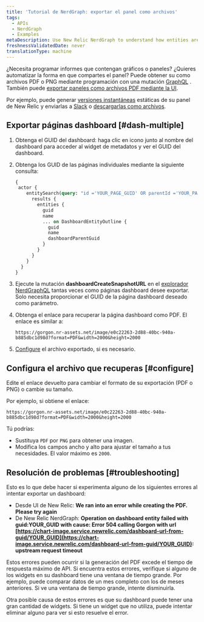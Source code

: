 ```yaml
---
title: 'Tutorial de NerdGraph: exportar el panel como archivos'
tags:
  - APIs
  - NerdGraph
  - Examples
metaDescription: Use New Relic NerdGraph to understand how entities are related.
freshnessValidatedDate: never
translationType: machine
---
```


¿Necesita programar informes que contengan gráficos o paneles? ¿Quieres automatizar la forma en que compartes el panel? Puede obtener su <InlinePopover type="dashboards"/>como archivos PDF o PNG mediante programación con una mutación [GraphQL](/docs/apis/nerdgraph/get-started/introduction-new-relic-nerdgraph) . También puede [exportar paneles como archivos PDF mediante la UI](/docs/dashboards/manage-your-dashboard/manage-your-dashboard#dash-export).

Por ejemplo, puede generar [versiones instantáneas](/docs/apis/nerdgraph/examples/nerdgraph-dashboards/#other-operations) estáticas de su panel de New Relic y enviarlas a [Slack](/docs/alerts-applied-intelligence/notifications/notification-integrations/#slack) o [descargarlas como archivos](/docs/apis/nerdgraph/examples/export-dashboards-pdfpng-using-api/).

## Exportar páginas dashboard [#dash-multiple]

1. Obtenga el GUID del dashboard: haga clic en <Icon name="fe-more-horizontal"/> icono junto al nombre del dashboard para acceder al widget de metadatos y ver el GUID del dashboard.

2. Obtenga los GUID de las páginas individuales mediante la siguiente consulta:

   ```graphql
   {
    actor {
       entitySearch(query: "id ='YOUR_PAGE_GUID' OR parentId ='YOUR_PAGE_GUID' AND tags.isDashboardPage = 'true'" ) {
         results {
           entities {
             guid
             name
             ... on DashboardEntityOutline {
               guid
               name
               dashboardParentGuid
             }
           }
         }
       }
     }
   }
   ```

3. Ejecute la mutación <DoNotTranslate>**dashboardCreateSnapshotURL**</DoNotTranslate> en el [explorador NerdGraphQL](https://api.newrelic.com/graphiql) tantas veces como páginas dashboard desee exportar. Solo necesita proporcionar el GUID de la página dashboard deseado como parámetro.

4. Obtenga el enlace para recuperar la página dashboard como PDF. El enlace es similar a:

   ```
   https://gorgon.nr-assets.net/image/e0c22263-2d88-40bc-940a-b885dbc1d98d?format=PDF&width=2000&height=2000
   ```

5. [Configure](#configure) el archivo exportado, si es necesario.

## Configura el archivo que recuperas [#configure]

Edite el enlace devuelto para cambiar el formato de su exportación (PDF o PNG) o cambie su tamaño.

Por ejemplo, si obtiene el enlace:

```
https://gorgon.nr-assets.net/image/e0c22263-2d88-40bc-940a-b885dbc1d98d?format=PDF&width=2000&height=2000
```

Tú podrías:

* Sustituya `PDF` por `PNG` para obtener una imagen.
* Modifica los campos ancho y alto para ajustar el tamaño a tus necesidades. El valor máximo es `2000`.

## Resolución de problemas [#troubleshooting]

Esto es lo que debe hacer si experimenta alguno de los siguientes errores al intentar exportar un dashboard:

* Desde UI de New Relic: <DoNotTranslate>**We ran into an error while creating the PDF. Please try again**</DoNotTranslate>
* De New Relic NerdGraph: <DoNotTranslate>**Operation on dashboard entity failed with guid:YOUR_GUID with cause: Error 504 calling Gorgon with url [https://chart-image.service.newrelic.com/dashboard-url-from-guid/YOUR_GUID](https://chart-image.service.newrelic.com/dashboard-url-from-guid/YOUR_GUID): upstream request timeout**</DoNotTranslate>

Estos errores pueden ocurrir si la generación del PDF excede el tiempo de respuesta máximo de API. Si encuentra estos errores, verifique si alguno de los widgets en su dashboard tiene una ventana de tiempo grande. Por ejemplo, puede comparar datos de un mes completo con los de meses anteriores. Si ve una ventana de tiempo grande, intente disminuirla.

Otra posible causa de estos errores es que su dashboard puede tener una gran cantidad de widgets. Si tiene un widget que no utiliza, puede intentar eliminar alguno para ver si esto resuelve el error.
